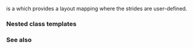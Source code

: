 {{cpp/title|layout_stride}}
{{cpp/container/mdspan/navbar}}
{{ddcl|header=mdspan|since=c++23|
struct layout_stride;
}}

{{tt|layout_stride}} is a {{named req|LayoutMappingPolicy}} which provides a layout mapping where the strides are user-defined.

{{rev begin}}
{{rev|until=c++26|
{{tt|layout_stride}} is a {{named req|TrivialType}}.
}}
{{rev|since=c++26|
{{tt|layout_stride}} is {{named req|TriviallyCopyable}}, and {{c|std::is_trivially_default_constructible_v&lt;layout_stride&gt;}} is {{c|true}}.
}}
{{rev end}}

===Nested class templates===
{{dsc begin}}
{{dsc inc|cpp/container/mdspan/layout_stride/dsc mapping}}
{{dsc end}}

===See also===
{{dsc begin}}
{{dsc inc|cpp/container/mdspan/dsc layout_left}}
{{dsc inc|cpp/container/mdspan/dsc layout_left_padded}}
{{dsc inc|cpp/container/mdspan/dsc layout_right}}
{{dsc inc|cpp/container/mdspan/dsc layout_right_padded}}
{{dsc end}}

{{langlinks|es|ja|ru|zh}}